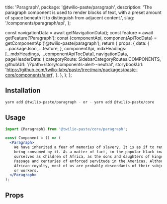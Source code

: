   title: 'Paragraph',
  package: '@twilio-paste/paragraph',
  description:
    'The paragraph component is used to render blocks of text, with a preset amount of space beneath it to distinguish from adjacent content.',
  slug: '/components/paragraph/api',
};




  const navigationData = await getNavigationData();
  const feature = await getFeature('Paragraph');
  const {componentApi, componentApiTocData} = getComponentApi('@twilio-paste/paragraph');
  return {
    props: {
      data: {
        ...packageJson,
        ...feature,
      },
      componentApi,
      mdxHeadings: [...mdxHeadings, ...componentApiTocData],
      navigationData,
      pageHeaderData: {
        categoryRoute: SidebarCategoryRoutes.COMPONENTS,
        githubUrl: '/?path=/story/components-alert--neutral',
        storybookUrl: 'https://github.com/twilio-labs/paste/tree/main/packages/paste-core/components/alert',
      },
    },
  };
};

## Installation

```bash
yarn add @twilio-paste/paragraph - or - yarn add @twilio-paste/core
```

## Usage

```jsx
import {Paragraph} from '@twilio-paste/core/paragraph';

const Component = () => (
  <Paragraph>
    We have inherited a fear of memories of slavery. It is as if to remember and acknowledge slavery would amount to our
    being consumed by it. As a matter of fact, in the popular black imagination, it is easier for us to construct
    ourselves as children of Africa, as the sons and daughters of kings and queens, and thereby ignore the Middle
    Passage and centuries of enforced servitude in the Americas. Although some of us might indeed be the descendants of
    African royalty, most of us are probably descendants of their subjects, the daughters and sons of African peasants
    or workers.
  </Paragraph>
);
```

## Props

<PropsTable componentApi={props.componentApi} />